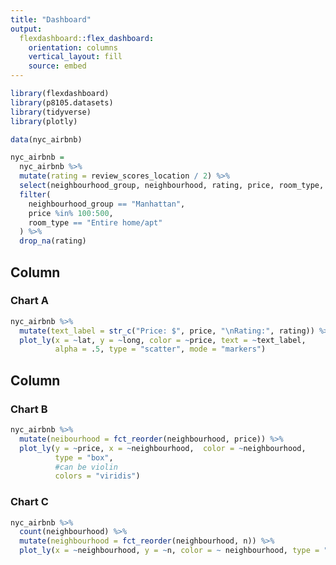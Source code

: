 ```yaml
---
title: "Dashboard"
output: 
  flexdashboard::flex_dashboard:
    orientation: columns
    vertical_layout: fill
    source: embed
---
```


```r
library(flexdashboard)
library(p8105.datasets)
library(tidyverse)
library(plotly)
```

```r
data(nyc_airbnb)

nyc_airbnb = 
  nyc_airbnb %>% 
  mutate(rating = review_scores_location / 2) %>% 
  select(neighbourhood_group, neighbourhood, rating, price, room_type, lat, long) %>% 
  filter(
    neighbourhood_group == "Manhattan",
    price %in% 100:500,
    room_type == "Entire home/apt"
  ) %>% 
  drop_na(rating)
```
Column {data-width=650}
-----------------------------------------------------------------------

### Chart A

```r
nyc_airbnb %>% 
  mutate(text_label = str_c("Price: $", price, "\nRating:", rating)) %>% 
  plot_ly(x = ~lat, y = ~long, color = ~price, text = ~text_label,
          alpha = .5, type = "scatter", mode = "markers")
```

Column {data-width=350}
-----------------------------------------------------------------------

### Chart B

```r
nyc_airbnb %>% 
  mutate(neibourhood = fct_reorder(neighbourhood, price)) %>% 
  plot_ly(y = ~price, x = ~neighbourhood,  color = ~neighbourhood,
          type = "box", 
          #can be violin
          colors = "viridis")
```

### Chart C

```r
nyc_airbnb %>% 
  count(neighbourhood) %>%
  mutate(neighbourhood = fct_reorder(neighbourhood, n)) %>% 
  plot_ly(x = ~neighbourhood, y = ~n, color = ~ neighbourhood, type = "bar", colors = "viridis")
```

